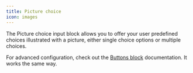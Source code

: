 ```yaml
---
title: Picture choice
icon: images
---
```


The Picture choice input block allows you to offer your user predefined choices illustrated with a picture, either single choice options or multiple choices.

For advanced configuration, check out the [Buttons block](./buttons) documentation. It works the same way.
